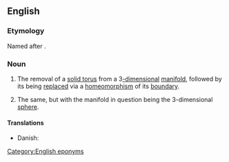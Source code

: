 ==English==
{{wikipedia}}

===Etymology===
Named after {{w|Max Dehn}}.

===Noun===
{{en-noun|-}}
# {{lb|en|topology}} The removal of a [[solid torus]] from a 3[[-dimensional]] [[manifold]], followed by its being [[replace]]d via a [[homeomorphism]] of its [[boundary]].
# {{lb|en|topology|specifically}} The same, but with the manifold in question being the 3-dimensional [[sphere]].

====Translations====
{{trans-top|replacement of solid torus}}
* Danish: {{t|da|Dehnkirurgi|c}}
{{trans-mid}}
{{trans-bottom}}

[[Category:English eponyms]]
